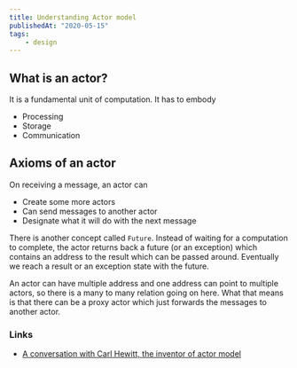 ```yaml
---
title: Understanding Actor model
publishedAt: "2020-05-15"
tags:
    - design
---
```


## What is an actor?

It is a fundamental unit of computation. It has to embody

-   Processing
-   Storage
-   Communication

## Axioms of an actor

On receiving a message, an actor can

-   Create some more actors
-   Can send messages to another actor
-   Designate what it will do with the next message

There is another concept called `Future`. Instead of waiting for a computation to complete, the actor returns back a
future (or an exception) which contains an address to the result which can be passed around. Eventually we reach a
result or an exception state with the future.

An actor can have multiple address and one address can point to multiple actors, so there is a many to many relation
going on here. What that means is that there can be a proxy actor which just forwards the messages to another actor.

### Links

-   [A conversation with Carl Hewitt, the inventor of actor model](https://www.youtube.com/watch?v=7erJ1DV_Tlo)
